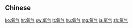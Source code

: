 {{also|氧氣}}
==Chinese==
{{zh-see|氧氣}}

[[ko:氧气]]
[[hr:氧气]]
[[sw:氧气]]
[[lt:氧气]]
[[hu:氧气]]
[[mg:氧气]]
[[ja:氧气]]
[[zh:氧气]]